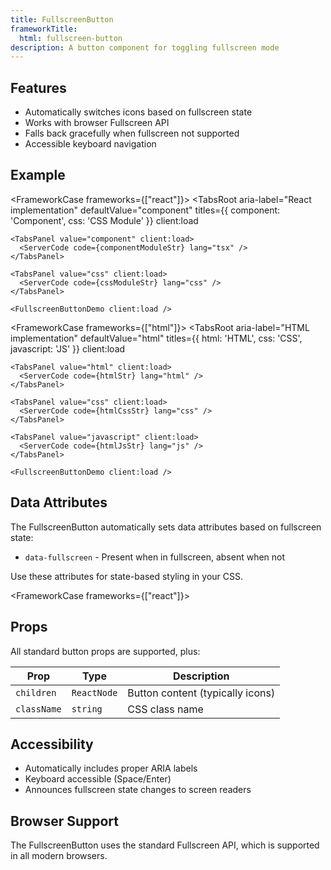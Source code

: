 ```yaml
---
title: FullscreenButton
frameworkTitle:
  html: fullscreen-button
description: A button component for toggling fullscreen mode
---
```



## Features

- Automatically switches icons based on fullscreen state
- Works with browser Fullscreen API
- Falls back gracefully when fullscreen not supported
- Accessible keyboard navigation

## Example

<FrameworkCase frameworks={["react"]}>
  <TabsRoot
    aria-label="React implementation"
    defaultValue="component"
    titles={{ component: 'Component', css: 'CSS Module' }}
    client:load
  >
    <TabsPanel value="component" client:load>
      <ServerCode code={componentModuleStr} lang="tsx" />
    </TabsPanel>

    <TabsPanel value="css" client:load>
      <ServerCode code={cssModuleStr} lang="css" />
    </TabsPanel>

    <FullscreenButtonDemo client:load />
  </TabsRoot>
</FrameworkCase>

<FrameworkCase frameworks={["html"]}>
  <TabsRoot
    aria-label="HTML implementation"
    defaultValue="html"
    titles={{ html: 'HTML', css: 'CSS', javascript: 'JS' }}
    client:load
  >
    <TabsPanel value="html" client:load>
      <ServerCode code={htmlStr} lang="html" />
    </TabsPanel>

    <TabsPanel value="css" client:load>
      <ServerCode code={htmlCssStr} lang="css" />
    </TabsPanel>

    <TabsPanel value="javascript" client:load>
      <ServerCode code={htmlJsStr} lang="js" />
    </TabsPanel>

    <FullscreenButtonDemo client:load />
  </TabsRoot>
</FrameworkCase>

## Data Attributes

The FullscreenButton automatically sets data attributes based on fullscreen state:

- `data-fullscreen` - Present when in fullscreen, absent when not

Use these attributes for state-based styling in your CSS.

<FrameworkCase frameworks={["react"]}>

## Props

All standard button props are supported, plus:

| Prop | Type | Description |
|------|------|-------------|
| `children` | `ReactNode` | Button content (typically icons) |
| `className` | `string` | CSS class name |

</FrameworkCase>

## Accessibility

- Automatically includes proper ARIA labels
- Keyboard accessible (Space/Enter)
- Announces fullscreen state changes to screen readers

## Browser Support

The FullscreenButton uses the standard Fullscreen API, which is supported in all modern browsers.
